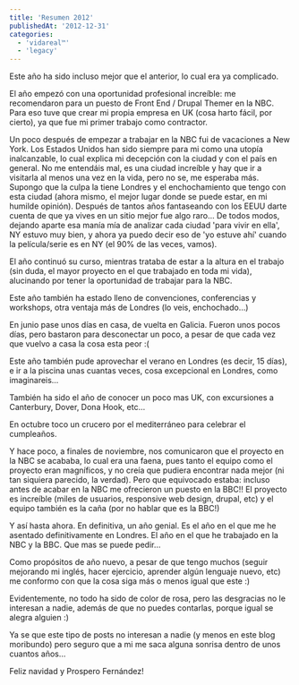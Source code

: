 ```yaml
---
title: 'Resumen 2012'
publishedAt: '2012-12-31'
categories:
  - 'vidareal™'
  - 'legacy'
---
```


Este año ha sido incluso mejor que el anterior, lo cual era ya complicado.

El año empezó con una oportunidad profesional increíble: me recomendaron para un puesto de Front End / Drupal Themer en la NBC. Para eso tuve que crear mi propia empresa en UK (cosa harto fácil, por cierto), ya que fue mi primer trabajo como contractor.

Un poco después de empezar a trabajar en la NBC fui de vacaciones a New York. Los Estados Unidos han sido siempre para mi como una utopía inalcanzable, lo cual explica mi decepción con la ciudad y con el país en general. No me entendáis mal, es una ciudad increíble y hay que ir a visitarla al menos una vez en la vida, pero no se, me esperaba más. Supongo que la culpa la tiene Londres y el enchochamiento que tengo con esta ciudad (ahora mismo, el mejor lugar donde se puede estar, en mi humilde opinión). Después de tantos años fantaseando con los EEUU darte cuenta de que ya vives en un sitio mejor fue algo raro… De todos modos, dejando aparte esa manía mía de analizar cada ciudad 'para vivir en ella', NY estuvo muy bien, y ahora ya puedo decir eso de 'yo estuve ahí' cuando la película/serie es en NY (el 90% de las veces, vamos).

El año continuó su curso, mientras trataba de estar a la altura en el trabajo (sin duda, el mayor proyecto en el que trabajado en toda mi vida), alucinando por tener la oportunidad de trabajar para la NBC.

Este año también ha estado lleno de convenciones, conferencias y workshops, otra ventaja más de Londres (lo veis, enchochado…)

En junio pase unos días en casa, de vuelta en Galicia. Fueron unos pocos días, pero bastaron para desconectar un poco, a pesar de que cada vez que vuelvo a casa la cosa esta peor :(

Este año también pude aprovechar el verano en Londres (es decir, 15 días), e ir a la piscina unas cuantas veces, cosa excepcional en Londres, como imaginareis…

También ha sido el año de conocer un poco mas UK, con excursiones a Canterbury, Dover, Dona Hook, etc…

En octubre toco un crucero por el mediterráneo para celebrar el cumpleaños.

Y hace poco, a finales de noviembre, nos comunicaron que el proyecto en la NBC se acababa, lo cual era una faena, pues tanto el equipo como el proyecto eran magníficos, y no creía que pudiera encontrar nada mejor (ni tan siquiera parecido, la verdad). Pero que equivocado estaba: incluso antes de acabar en la NBC me ofrecieron un puesto en la BBC!! El proyecto es increíble (miles de usuarios, responsive web design, drupal, etc) y el equipo también es la caña (por no hablar que es la BBC!)

Y así hasta ahora. En definitiva, un año genial. Es el año en el que me he asentado definitivamente en Londres. El año en el que he trabajado en la NBC y la BBC. Que mas se puede pedir…

Como propósitos de año nuevo, a pesar de que tengo muchos (seguir mejorando mi inglés, hacer ejercicio, aprender algún lenguaje nuevo, etc) me conformo con que la cosa siga más o menos igual que este :)

Evidentemente, no todo ha sido de color de rosa, pero las desgracias no le interesan a nadie, además de que no puedes contarlas, porque igual se alegra alguien :)

Ya se que este tipo de posts no interesan a nadie (y menos en este blog moribundo) pero seguro que a mi me saca alguna sonrisa dentro de unos cuantos años…

Feliz navidad y Prospero Fernández!
